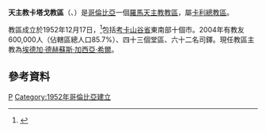 {{Infobox Roman Catholic diocese
|Roman Catholic Diocese of = 天主教卡塔戈教區
|Latin name of diocese = Dioecesis Palmiranus
|image=Escudo de la Diócesis de Palmira.svg

|caption =教區徽章
|location = [[哥倫比亞|哥倫比亞]]
|territory = [[考卡山谷省|考卡山谷省]]北部十六市
|population =600,000
|rite = 拉丁禮
|patron =
|province =卡利
|established = 1952年
|cathedral =玫瑰聖母主教座堂
|副主教座堂 =
|leadership = 主教
|website =
|教宗 =
|metropolitan =
|ordinary =埃德加·德赫蘇斯·加西亞·希爾
|coadjutor bishop =
|emeritus =
}}

'''天主教卡塔戈教區'''（{{lang-la|Dioecesis Palmiranus}}、{{lang-es|Diócesis de Palmira}}）是[[哥倫比亞|哥倫比亞]]一個[[羅馬天主教|羅馬天主教]][[教區|教區]]，屬[[天主教卡利總教區|卡利總教區]]。

教區成立於1952年12月17日，<ref>{{cite journal
|journal=[[宗座公報|宗座公報]]
|publisher=梵蒂岡出版社
|date=1943年
|volume=45
|title=''Romanorum partes''
|page=385
|url=http://www.vatican.va/archive/aas/documents/AAS%2045%20%5B1953%5D%20-%20ocr.pdf
|access-date=2014-03-28
|archive-date=2010-03-27
|archive-url=https://web.archive.org/web/20100327065805/http://www.vatican.va/archive/aas/documents/AAS%2045%20%5B1953%5D%20-%20ocr.pdf
|dead-url=no
}}</ref>包括[[考卡山谷省|考卡山谷省]]東南部十個市。2004年有教友600,000人（佔轄區總人口85.7%）、四十三個堂區、六十二名司鐸。現任教區主教為[[埃德加·德赫蘇斯·加西亞·希爾|埃德加·德赫蘇斯·加西亞·希爾]]。

==參考資料==
{{reflist}}
{{哥倫比亞天主教教區}}
[[Category:哥倫比亞天主教教區|P]]
[[Category:1952年哥倫比亞建立|Category:1952年哥倫比亞建立]]